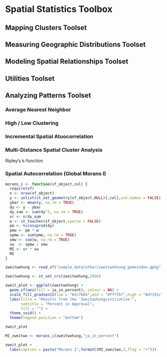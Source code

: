 # Spatial Statistics Toolbox

## Mapping Clusters Toolset

## Measuring Geographic Distributions Toolset

## Modeling Spatial Relationships Toolset

## Utilities Toolset

## Analyzing Patterns Toolset

### Average Nearest Neighbor

### High / Low Clustering

### Incremental Spatial Atuocorrelation

### Multi-Distance Spatial Cluster Analysis

Ripley's k-function

### Spatial Autocorrelation (Global Morans I)

```r
morans_i <- function(sf_object,col) {
  require(sf)
  n <- nrow(sf_object)
  y <- unlist(st_set_geometry(sf_object,NULL)[,col],use.names = FALSE)
  ybar <- mean(y, na.rm = TRUE)
  dy <- y - ybar
  dy_sum <- sum(dy^2, na.rm = TRUE)
  vr <- n/dy_sum
  w <- st_touches(sf_object,sparse = FALSE)
  pm <- tcrossprod(dy)
  pmw <- pm * w
  spmw <- sum(pmw, na.rm = TRUE)
  smw <- sum(w, na.rm = TRUE)
  sw  <- spmw / smw
  MI <- vr * sw
  MI
}
```


```r
zweitwohung <- read_sf("sample_data/other/zweitwohnung_gemeinden.gpkg")

zweitwohung <- st_set_crs(zweitwohung,2056)
```


```r
zweit_plot <- ggplot(zweitwohung) +
  geom_sf(aes(fill = ja_in_percent), colour = NA) +
  scale_fill_gradient2(low = "#2c7bb6",mid = "#ffffbf",high = "#d7191c", midpoint = 50,breaks = c(0,25,50,75,100),limits = c(0,100))+
  labs(title = "Results from the 'Zweitwohungsinitiative'",
       subtitle = "Percent in Approval",
       fill = "") +
  theme_void() +
  theme(legend.position = "bottom")

zweit_plot
```

```r
MI_zweitwo <- morans_i(zweitwohung,"ja_in_percent")

zweit_plot +
  labs(caption = paste("Morans I",formatC(MI_zweitwo,2,flag = "+")))
```

